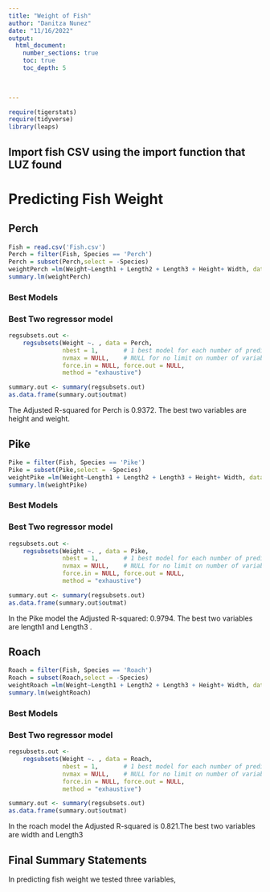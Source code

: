 ```yaml
---
title: "Weight of Fish"
author: "Danitza Nunez"
date: "11/16/2022"  
output: 
  html_document:
    number_sections: true
    toc: true
    toc_depth: 5

 
    
---
```



```r
require(tigerstats)
require(tidyverse)
library(leaps)
```

## Import fish CSV using the import function that LUZ found  



# Predicting Fish Weight

## Perch
```r
Fish = read.csv('Fish.csv')
Perch = filter(Fish, Species == 'Perch')
Perch = subset(Perch,select = -Species)
weightPerch =lm(Weight~Length1 + Length2 + Length3 + Height+ Width, data =Perch)
summary.lm(weightPerch)
```


### Best Models



### Best Two regressor model



```r
regsubsets.out <-
    regsubsets(Weight ~. , data = Perch,
               nbest = 1,       # 1 best model for each number of predictors
               nvmax = NULL,    # NULL for no limit on number of variables
               force.in = NULL, force.out = NULL,
               method = "exhaustive")

summary.out <- summary(regsubsets.out)
as.data.frame(summary.out$outmat)
```

The Adjusted R-squared for Perch is 0.9372. The best two variables are height and weight.  


## Pike

```r
Pike = filter(Fish, Species == 'Pike')
Pike = subset(Pike,select = -Species)
weightPike =lm(Weight~Length1 + Length2 + Length3 + Height+ Width, data =Pike)
summary.lm(weightPike)
```


### Best Models




### Best Two regressor model


```r
regsubsets.out <-
    regsubsets(Weight ~. , data = Pike,
               nbest = 1,       # 1 best model for each number of predictors
               nvmax = NULL,    # NULL for no limit on number of variables
               force.in = NULL, force.out = NULL,
               method = "exhaustive")

summary.out <- summary(regsubsets.out)
as.data.frame(summary.out$outmat)
```

In the Pike model the Adjusted R-squared:  0.9794. The best two variables are length1 and Length3 .  

## Roach

```r
Roach = filter(Fish, Species == 'Roach')
Roach = subset(Roach,select = -Species)
weightRoach =lm(Weight~Length1 + Length2 + Length3 + Height+ Width, data =Roach)
summary.lm(weightRoach)
```


### Best Models





### Best Two regressor model

```r
regsubsets.out <-
    regsubsets(Weight ~. , data = Roach,
               nbest = 1,       # 1 best model for each number of predictors
               nvmax = NULL,    # NULL for no limit on number of variables
               force.in = NULL, force.out = NULL,
               method = "exhaustive")

summary.out <- summary(regsubsets.out)
as.data.frame(summary.out$outmat)
```
In the roach model the Adjusted R-squared is  0.821.The best two variables are width and Length3    

## Final Summary Statements


In predicting fish weight we tested three variables, 